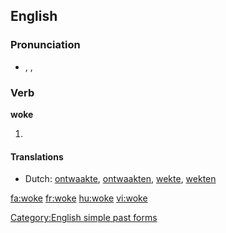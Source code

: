 ==English==

===Pronunciation===
* {{enPR|wōk}}, {{IPA|/wəʊk/}}, {{SAMPA|/w@Uk/}}
*: {{rhymes|əʊk}}

===Verb===
'''woke'''

# {{past of|[[wake]]}}

====Translations====
* Dutch: [[ontwaakte]], [[ontwaakten]], [[wekte]], [[wekten]]

[[Category:English simple past forms]]

[[fa:woke]]
[[fr:woke]]
[[hu:woke]]
[[vi:woke]]